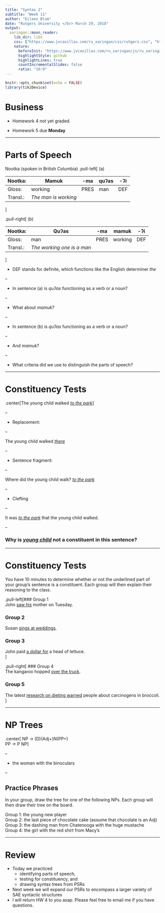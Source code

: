 ```yaml
---
title: "Syntax 2"
subtitle: "Week 11"
author: "Eileen Blum"
date: "Rutgers University </br> March 29, 2018"
output:
  xaringan::moon_reader:
    lib_dir: libs
    css: ["https://www.jvcasillas.com/ru_xaringan/css/rutgers.css", "https://www.jvcasillas.com/ru_xaringan/css/rutgers-fonts.css"]
    nature:
      beforeInit: "https://www.jvcasillas.com/ru_xaringan/js/ru_xaringan.js"
      highlightStyle: github
      highlightLines: true
      countIncrementalSlides: false
      ratio: "16:9"
---
```


```r
knitr::opts_chunk$set(echo = FALSE)
library(tikzDevice)
```

# Business

- Homework 4 not yet graded.

- Homework 5 due **Monday**

---

# Parts of Speech

Nootka (spoken in British Columbia)
.pull-left[ (a) <br>

Nootka: |Mamuk  |-ma  |quʔas |-ʔi
--------|-------|-----|------|---
Gloss:  |working|PRES |man   |DEF
Transl.:|*The man is working* 
]

.pull-right[ (b) <br>

Nootka: |Quʔas |-ma   |mamuk  |-ʔi
--------|------|------|-------|----
Gloss:  |man   |PRES |working |DEF
Transl.:|*The working one is a man*
]

- DEF stands for definite, which functions like the English determiner *the*

--

- In sentence (a) is *quʔas* functioning as a verb or a noun?

--

  - What about *mamuk*?
  
--

- In sentence (b) is *quʔas* functioning as a verb or a noun?

--

  - And *mamuk*?
  
--

- What criteria did we use to distinguish the parts of speech?

---

# Constituency Tests

.center[The young child walked *<u>to the park</u>*]

--

- Replacement: 

--

  The young child walked *<u>there</u>*

--

- Sentence fragment:

--

  Where did the young child walk? *<u>to the park</u>*

--

- Clefting

--

  It was *<u>to the park</u>* that the young child walked.

--

### Why is *<u>young child</u>* not a constituent in this sentence?

---

# Constituency Tests

You have 10 minutes to determine whether or not the underlined part of your group's sentence is a constituent. Each group will then explain their reasoning to the class.

.pull-left[### Group 1 <br>
John <u>saw his</u> mother on Tuesday. <br>

### Group 2 <br>
Susan <u>sings at weddings</u>. <br>

### Group 3 <br>
John paid <u>a dollar for</u> a head of lettuce. <br>
]

.pull-right[
### Group 4 <br>
The kangaroo hopped <u>over the truck</u>. <br>

### Group 5 <br>
The latest <u>research on dieting warned</u> people about carcinogens in broccoli.
]

---

# NP Trees

.center[
NP → (D)(Adj+)N(PP+) <br>
PP → P NP
]

--

- the woman with the binoculars <br>

--

## Practice Phrases

In your group, draw the tree for one of the following NPs. Each group will then draw their tree on the board.

Group 1: the young new player <br>
Group 2: the last piece of chocolate cake (assume that chocolate is an Adj) <br>
Group 3: the dashing man from Chatenooga with the huge mustache <br>
Group 4: the girl with the red shirt from Macy's

---

# Review

- Today we practiced 
  - identifying parts of speech, 
  - testing for constituency, and
  - drawing syntax trees from PSRs
- Next week we will expand our PSRs to encompass a larger variety of SAE syntactic structures
- I will return HW 4 to you asap. Please feel free to email me if you have questions.